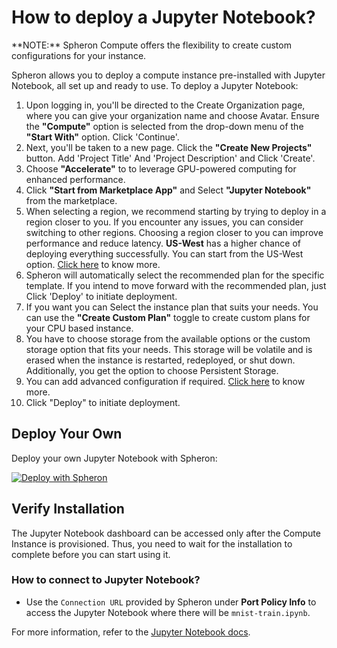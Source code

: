 
# How to deploy a Jupyter Notebook?

<Callout type="info">
  **NOTE:** Spheron Compute offers the flexibility to create custom
  configurations for your instance.
</Callout>

Spheron allows you to deploy a compute instance pre-installed with Jupyter Notebook, all set up and ready to use.
To deploy a Jupyter Notebook:

1. Upon logging in, you'll be directed to the Create Organization page, where you can give your organization name and choose Avatar. Ensure the **"Compute"** option is selected from the drop-down menu of the **"Start With"** option. Click 'Continue'. 
2. Next, you'll be taken to a new page. Click the **"Create New Projects"** button. Add 'Project Title' And 'Project Description' and Click 'Create'.
3. Choose **"Accelerate"** to to leverage GPU-powered computing for enhanced performance.
4. Click **"Start from Marketplace App"** and Select **"Jupyter Notebook"** from the marketplace.
5. When selecting a region, we recommend starting by trying to deploy in a region closer to you. If you encounter any issues, you can consider switching to other regions. Choosing a region closer to you can improve performance and reduce latency. **US-West** has a higher chance of deploying everything successfully. You can start from the US-West option. [Click here](/compute/cluster/compute/#region) to know more.
6. Spheron will automatically select the recommended plan for the specific template. If you intend to move forward with the recommended plan, just Click 'Deploy' to initiate deployment.
7. If you want you can Select the instance plan that suits your needs. You can use the **"Create Custom Plan"** toggle to create custom plans for your CPU based instance.
8. You have to choose storage from the available options or the custom storage option that fits your needs. This storage will be volatile and is erased when the instance is restarted, redeployed, or shut down. Additionally, you get the option to choose Persistent Storage.
9. You can add advanced configuration if required. [Click here](/compute/cluster/compute/#advance-configuration-1) to know more.
10. Click "Deploy" to initiate deployment.

## Deploy Your Own

Deploy your own Jupyter Notebook with Spheron:

[![Deploy with Spheron](https://bafybeihxqi3jlv6cy2ogh6jjljinntisolbspxcrbgykyv6e5xyzujl3aa.ipfs.sphn.link/spheron-deploy.svg)](https://app.spheron.network/#/compute/marketplace?template=Jupyter%20Notebook)

## Verify Installation

The Jupyter Notebook dashboard can be accessed only after the Compute Instance is provisioned.
Thus, you need to wait for the installation to complete before you can start using it.

### How to connect to Jupyter Notebook?

- Use the `Connection URL` provided by Spheron under **Port Policy Info** to access the Jupyter Notebook where there will be `mnist-train.ipynb`.

For more information, refer to the [Jupyter Notebook docs](https://docs.jupyter.org/en/latest/index.html).

<Navigation name="Deploy Jupyter Notebook" />
